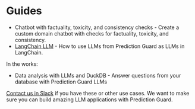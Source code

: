 # Guides

- Chatbot with factuality, toxicity, and consistency checks - Create a custom domain chatbot with checks for factuality, toxicity, and consistency.
- [LangChain LLM](guides/langchainllm) - How to use LLMs from Prediction Guard as LLMs in LangChain.

In the works:
- Data analysis with LLMs and DuckDB - Answer questions from your database with Prediction Guard LLMs

[Contact us in Slack](support) if you have these or other use cases. We want to make sure you can build amazing LLM applications with Prediction Guard.
